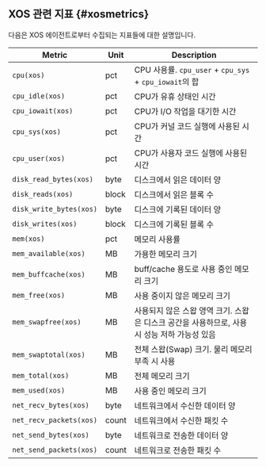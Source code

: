 ## XOS 관련 지표 {#xosmetrics}

다음은 XOS 에이전트로부터 수집되는 지표들에 대한 설명입니다.

<div class='metric'>

| Metric | Unit | Description |
| --- | --- | --- |
| `cpu(xos)` | pct | CPU 사용률. `cpu_user` + `cpu_sys` + `cpu_iowait`의 합 |
| `cpu_idle(xos)` | pct | CPU가 유휴 상태인 시간 |
| `cpu_iowait(xos)` | pct | CPU가 I/O 작업을 대기한 시간 |
| `cpu_sys(xos)` | pct | CPU가 커널 코드 실행에 사용된 시간 |
| `cpu_user(xos)` | pct | CPU가 사용자 코드 실행에 사용된 시간 |
| `disk_read_bytes(xos)` | byte | 디스크에서 읽은 데이터 양 |
| `disk_reads(xos)` | block | 디스크에서 읽은 블록 수 |
| `disk_write_bytes(xos)` | byte | 디스크에 기록된 데이터 양 |
| `disk_writes(xos)` | block | 디스크에 기록된 블록 수 |
| `mem(xos)` | pct | 메모리 사용률 |
| `mem_available(xos)` | MB | 가용한 메모리 크기 |
| `mem_buffcache(xos)` | MB | buff/cache 용도로 사용 중인 메모리 크기 |
| `mem_free(xos)` | MB | 사용 중이지 않은 메모리 크기 |
| `mem_swapfree(xos)` | MB | 사용되지 않은 스왑 영역 크기. 스왑은 디스크 공간을 사용하므로, 사용 시 성능 저하 가능성 있음 |
| `mem_swaptotal(xos)` | MB | 전체 스왑(Swap) 크기. 물리 메모리 부족 시 사용 |
| `mem_total(xos)` | MB | 전체 메모리 크기 |
| `mem_used(xos)` | MB | 사용 중인 메모리 크기 |
| `net_recv_bytes(xos)` | byte | 네트워크에서 수신한 데이터 양 |
| `net_recv_packets(xos)` | count | 네트워크에서 수신한 패킷 수 |
| `net_send_bytes(xos)` | byte | 네트워크로 전송한 데이터 양 |
| `net_send_packets(xos)` | count | 네트워크로 전송한 패킷 수 |

</div>